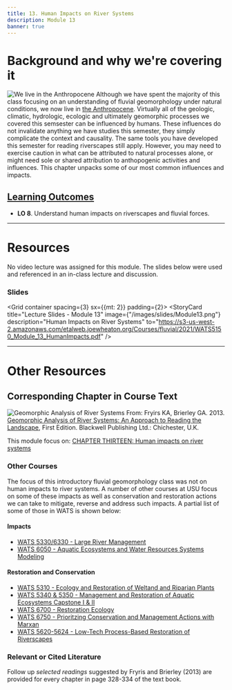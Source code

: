 ```yaml
---
title: 13. Human Impacts on River Systems
description: Module 13
banner: true
---
```


# Background and why we're covering it
<Image
  src="/images/pics/anthro.png"
  alt="We live in the Anthropocene"
  float="right"
  to="https://www.anthropocene.info/"  
/> Although we have spent the majority of this class focusing on an understanding of fluvial geomorphology under natural conditions, we now live in [the Anthropocene](https://www.anthropocene.info/). Virtually all of the geologic, climatic, hydrologic, ecologic and ultimately geomorphic processes we covered this semsester can be influenced by humans. These influences do not invalidate anything we have studies this semester, they simply complicate the context and causality. The same tools you have developed this semester for reading riverscapes still apply. However, you may need to exercise caution in what can be attributed to natural processes alone, or might need sole or shared attribution to anthopogenic activities and influences. This chapter unpacks some of our most common influences and impacts.

## [Learning Outcomes](/syllabus/#course-objectives)

- **LO 8**. Understand human impacts on riverscapes and fluvial forces.

-------
# Resources

No video lecture was assigned for this module. The slides below were used and referenced in an in-class lecture and discussion.

### Slides
<Grid container spacing={3} sx={{mt: 2}} padding={2}>
      <StoryCard 
        title="Lecture Slides - Module 13"
        image={"/images/slides/Module13.png"}
        description="Human Impacts on River Systems"
        to="https://s3-us-west-2.amazonaws.com/etalweb.joewheaton.org/Courses/fluvial/2021/WATS5150_Module_13_HumanImpacts.pdf" />
</Grid> 
      
------------
# Other Resources

## Corresponding Chapter in Course Text
<Image
  src="/images/covers/ReadingLandscape.png"
  alt="Geomorphic Analysis of River Systems"
  width={150}
  height={200}
  float="right"
  to="https://www.wiley.com/en-au/Geomorphic+Analysis+of+River+Systems%3A+An+Approach+to+Reading+the+Landscape-p-9781405192743" 
 /> From:
Fryirs KA, Brierley GA. 2013. [Geomorphic Analysis of River Systems: An Approach to Reading the Landscape](https://www.wiley.com/en-au/Geomorphic+Analysis+of+River+Systems%3A+An+Approach+to+Reading+the+Landscape-p-9781405192743), First Edition.  Blackwell Publishing Ltd.: Chichester, U.K.

This module focus on: [CHAPTER THIRTEEN: Human impacts on river systems](https://ebookcentral-proquest-com.dist.lib.usu.edu/lib/usu/reader.action?docID=1032536&ppg=285)

### Other Courses

The focus of this introductory fluvial geomorphology class was not on human impacts to river systems. A number of other courses at USU focus on some of these impacts as well as conservation and restoration actions we can take to mitigate, reverse and address such impacts. A partial list of some of those in WATS is shown below:

#### Impacts
- [WATS 5330/6330 - Large River Management](https://elearn.usu.edu/canvasCustomTools/syllabus/syllabusDetails.php?courseID=578978)
- [WATS 6050 - Aquatic Ecosystems and Water Resources Systems Modeling](https://qcnr.usu.edu/wats/courses/syllabi/WATS_6050_Aquatic_Systems_Modeling_Syllabus_Fall_2016.pdf)

#### Restoration and Conservation

- [WATS 5310 - Ecology and Restoration of Weltand and Riparian Plants](https://qcnr.usu.edu/wats/courses/syllabi/WATS_5310_Syllabus_2016.pdf)
- [WATS  5340 & 5350 - Management and Restoration of Aquatic Ecosystems Capstone I & II](http://capstone.restoration.usu.edu)
- [WATS 6700 - Restoration Ecology](https://elearn.usu.edu/canvasCustomTools/syllabus/syllabusDetails.php?courseID=579107)
- [WATS 6750 - Prioritzing Conservation and Management Actions with Marxan](https://elearn.usu.edu/canvasCustomTools/syllabus/syllabusDetails.php?courseID=568892) 
- [WATS 5620-5624 - Low-Tech Process-Based Restoration of Riverscapes](http://lowtechpbr.restoration.usu.edu/workshops/uni.html)

### Relevant or Cited Literature
Follow up *selected readings* suggested by Fryris and Brierley (2013) are provided for every chapter in page 328-334 of the text book. 




